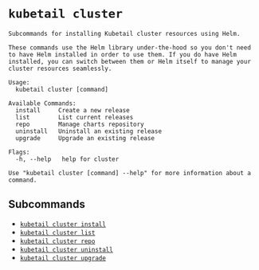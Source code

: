 # `kubetail cluster`

```console
Subcommands for installing Kubetail cluster resources using Helm.

These commands use the Helm library under-the-hood so you don't need
to have Helm installed in order to use them. If you do have Helm
installed, you can switch between them or Helm itself to manage your
cluster resources seamlessly.

Usage:
  kubetail cluster [command]

Available Commands:
  install     Create a new release
  list        List current releases
  repo        Manage charts repository
  uninstall   Uninstall an existing release
  upgrade     Upgrade an existing release

Flags:
  -h, --help   help for cluster

Use "kubetail cluster [command] --help" for more information about a command.
```

## Subcommands

* [`kubetail cluster install`](/docs/cli/commands/cluster-install)
* [`kubetail cluster list`](/docs/cli/commands/cluster-list)
* [`kubetail cluster repo`](/docs/cli/commands/cluster-repo)
* [`kubetail cluster uninstall`](/docs/cli/commands/cluster-uninstall)
* [`kubetail cluster upgrade`](/docs/cli/commands/cluster-upgrade)
